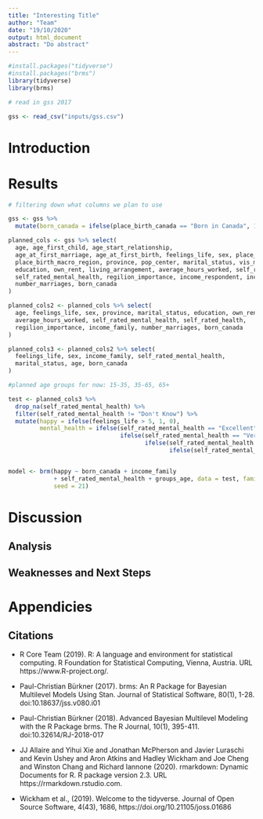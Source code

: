 ```yaml
---
title: "Interesting Title"
author: "Team"
date: "19/10/2020"
output: html_document
abstract: "Do abstract"
---
```


```r
#install.packages("tidyverse")
#install.packages("brms")
library(tidyverse)
library(brms)
```


```r
# read in gss 2017

gss <- read_csv("inputs/gss.csv")
```


# Introduction

# Results

```r
# filtering down what columns we plan to use

gss <- gss %>% 
  mutate(born_canada = ifelse(place_birth_canada == "Born in Canada", 1, 0))

planned_cols <- gss %>% select(
  age, age_first_child, age_start_relationship, 
  age_at_first_marriage, age_at_first_birth, feelings_life, sex, place_birth_canada,
  place_birth_macro_region, province, pop_center, marital_status, vis_minority, 
  education, own_rent, living_arrangement, average_hours_worked, self_rated_health,
  self_rated_mental_health, regilion_importance, income_respondent, income_family,
  number_marriages, born_canada
)

planned_cols2 <- planned_cols %>% select(
  age, feelings_life, sex, province, marital_status, education, own_rent,
  average_hours_worked, self_rated_mental_health, self_rated_health, 
  regilion_importance, income_family, number_marriages, born_canada
)

planned_cols3 <- planned_cols2 %>% select(
  feelings_life, sex, income_family, self_rated_mental_health,
  marital_status, age, born_canada
)

#planned age groups for now: 15-35, 35-65, 65+

test <- planned_cols3 %>% 
  drop_na(self_rated_mental_health) %>% 
  filter(self_rated_mental_health != "Don't Know") %>% 
  mutate(happy = ifelse(feelings_life > 5, 1, 0),
         mental_health = ifelse(self_rated_mental_health == "Excellent", 5,
                                ifelse(self_rated_mental_health == "Very Good", 4,
                                       ifelse(self_rated_mental_health == "Good", 3,
                                              ifelse(self_rated_mental_health == "Fair", 2, 1)))))


model <- brm(happy ~ born_canada + income_family
             + self_rated_mental_health + groups_age, data = test, family = bernoulli(),
             seed = 21)
```

# Discussion

## Analysis

## Weaknesses and Next Steps

# Appendicies

## Citations

- R Core Team (2019). R: A language and environment for statistical computing. R Foundation for
  Statistical Computing, Vienna, Austria. URL https://www.R-project.org/.

- Paul-Christian Bürkner (2017). brms: An R Package for Bayesian Multilevel Models Using Stan.
  Journal of Statistical Software, 80(1), 1-28. doi:10.18637/jss.v080.i01

- Paul-Christian Bürkner (2018). Advanced Bayesian Multilevel Modeling with the R Package brms.
  The R Journal, 10(1), 395-411. doi:10.32614/RJ-2018-017
  
- JJ Allaire and Yihui Xie and Jonathan McPherson and Javier Luraschi and Kevin Ushey and Aron
  Atkins and Hadley Wickham and Joe Cheng and Winston Chang and Richard Iannone (2020).
  rmarkdown: Dynamic Documents for R. R package version 2.3. URL https://rmarkdown.rstudio.com.

- Wickham et al., (2019). Welcome to the tidyverse. Journal of Open Source Software, 4(43),
  1686, https://doi.org/10.21105/joss.01686
  
  
  
  